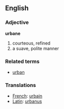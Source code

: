 ==English==
=== Adjective ===
'''urbane'''

#courteous, refined
#a suave, polite manner

===Related terms===
*[[urban]]

===Translations===

*[[French]]: [[urbain]]
*[[Latin]]: [[urbanus]]